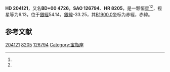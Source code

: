 {{Starbox begin
| name = HD 204121
}}
{{Starbox observe
| epoch = [[J2000.0|J2000.0]]
| constell = {{星座名待查}}<ref name=SIMBAD>{{cite web
 | url=http://simbad.u-strasbg.fr/simbad/sim-id?Ident=HR+8205
 | title=Pulsating variable Star
 | publisher=Centre de Données astronomiques de Strasbourg
 | work=SIMBAD
 | accessdate=2012-07-13
 | archive-date=2016-03-16
 | archive-url=https://web.archive.org/web/20160316164757/http://simbad.u-strasbg.fr/simbad/sim-id?Ident=HR+8205
 | dead-url=no
 }}</ref><ref name=DATA>{{cite web
 | url=http://vizier.u-strasbg.fr/viz-bin/VizieR-5?-out.add=.&-source=5050&-corr=PK=HR&-out.max=9999&HR=8205
 | title=VizieR Detailed Page
 | accessdate=2012-07-13
 | archive-date=2016-03-05
 | archive-url=https://web.archive.org/web/20160305222658/http://vizier.u-strasbg.fr/viz-bin/VizieR-5?-out.add=.&-source=5050&-corr=PK=HR&-out.max=9999&HR=8205
 | dead-url=no
 }}</ref>
| 星官 = 
| ra = {{RA|21|26|28.1}}<ref name=SIMBAD /><ref name=DATA />
| dec = {{DEC|+1|6|12}}<ref name=SIMBAD /><ref name=DATA />
| appmag_v = 6.13<ref name=SIMBAD /><ref name=DATA />
}}
{{Starbox character
| class = F5V<ref name=SIMBAD /><ref name=DATA />
| b-v = 0.44<ref name=SIMBAD /><ref name=DATA />
| u-b = 0.01<ref name=SIMBAD /><ref name=DATA />
| r-i = <ref name=SIMBAD /><ref name=DATA />
| variable = 
}}
{{Starbox astrometry
| radial_v = 0.01
| prop_mo_ra = 11
| parallax = 0.028
| p_error = 
}}
{{Starbox catalog
| names =BD+00 4726，[[SAO星表|SAO]] 126794，[[HD星表|HD]] 204121，[[HR星表|HR]] 8205}}
{{Starbox reference |Simbad=HR+8205}}
{{Starbox end}}

'''HD 204121'''，又名'''BD+00 4726'''，'''SAO 126794'''、'''HR 8205'''，是一颗恒星<ref name=SIMBAD /><ref name=DATA />，视星等为6.13，位于[[銀道座標系|銀經]]54.14，[[銀道座標系|銀緯]]-33.25，其[[B1900.0|B1900.0]]坐标为赤經{{RA|21|21|21.2}}，赤緯{{DEC|+0|-33.25|31}}。

== 参考文献 ==
{{reflist}}

{{star-stub}}

[[Category:HD和HDE天體|204121]]
[[Category:HR天體|8205]]
[[Category:SAO天體|126794]]
[[Category:宝瓶座|Category:宝瓶座]]